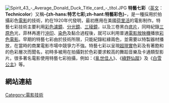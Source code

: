 {{noteTA
|1=zh-hans:特艺彩色;zh-hant:特藝七彩;
}}
[[File:Spirit_43_-_Average_Donald_Duck_Title_card_-_títol.JPG|thumb]]
'''特藝七彩'''（[[英文|英文]]：'''Technicolor'''）又稱'''-{zh-hans:特艺七彩;zh-hant:特藝彩色}-'''，是一種採用於拍攝彩色[[電影|電影]]的技術，約在1920年代發明，最初應用在美國[[荷里活|荷里活]]的電影制作。特藝七彩技術主要利用[[彩色|彩色]][[濾鏡|濾鏡]]、[[分光鏡|分光鏡]]、[[三稜鏡|三稜鏡]]，以及三卷黑白[[底片|底片]]，同時紀錄[[三原色|三原色]]光，菲林再進行[[沖印|沖印]]、[[染色|染色]]及黏合過程後，就可以利用普通[[電影放映機|電影放映機]]播放[[彩色電影|彩色電影]]。早期的特藝七彩由於技術所限，只能紀錄紅綠兩色，並需要以特製器材播放，在當時的商業電影市場中競爭力不強。特藝七彩以呈現[[超現實|超現實]]色彩及有著飽和的色彩層次而聞名，初時多被用在拍攝對於色彩要求較高的舞蹈音樂及卡通類型影片。很多著名電影使用特藝七彩拍攝，例如：《[[亂世佳人|亂世佳人]]》、《[[綠野仙蹤_(1939年電影)|綠野仙蹤]]》及《[[白雪公主|白雪公主]]》等。

== 網站連結 ==

{{Film-stub}}

[[Category:電影技術|Category:電影技術]]
